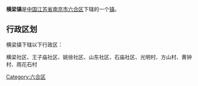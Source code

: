 {{中国乡级行政区
|行政区全称 = 横梁镇
|景观照片文件名 = 
|景观照片描述 = 
|汉语拼音 =
|其他语言 = 
|其他语言名称 = 
|位置图文件名 = 
|位置图描述 = 
|自定义图片=
|上级行政区 = [[江苏省|江苏省]][[南京市|南京市]][[六合区|六合区]]
|行政区类别 = [[行政建制镇|镇]]
|行政区划代码 = 
|行政区划 = 
|村委会 = 
|居委会 = 
|建置时间 = 
|领导职位 = 
|领导名称 = 
|政府驻地 = 
|毗邻 = 
|地理坐标 = 
|总面积 = 
|总人口 = 
|户籍人口 = 
|户籍人口年份 = 
|常住人口 = 
|常住人口年份 = 
|人口密度 = 
|GDP = 
|邮政编码 = 
|电话区号 = 
|官方网站 = 
|网站名称 = 
}}
'''横梁镇'''是[[中华人民共和国|中国]][[江苏省|江苏省]][[南京市|南京市]][[六合区|六合区]]下辖的一个[[行政建制镇|镇]]。

== 行政区划 ==
横梁镇下辖以下行政区：

横梁社区、王子庙社区、姚徐社区、山东社区、石庙社区、光明村、方山村、黄钟村、雨花石村

{{江苏小作品}}
{{南京市六合区行政区划}}

[[Category:六合区|Category:六合区]]